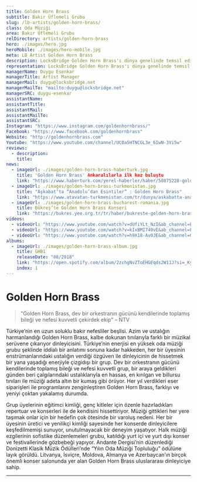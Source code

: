 ```yaml
---
title: Golden Horn Brass
subtitle: Bakır Üflemeli Grubu
slug: /lb-artists/golden-horn-brass/
class: Oda Müziği
area: Bakır Üflemeli Grubu
relDirectory: artists/golden-horn-brass
hero: ./images/hero.jpg
heroMobile: ./images/hero-mobile.jpg
meta: LB Artist Golden Horn Brass
description: LocksBridge Golden Horn Brass'ı dünya genelinde temsil ediyor.
representation: LocksBridge Golden Horn Brass'ı dünya genelinde temsil ediyor.
managerName: Duygu Esenkar
managerTitle: Artist Manager
managerMail: duygu@locksbridge.net
managerMailTo: "mailto:duygu@locksbridge.net"
managerSRC: duygu-esenkar
assistantName:
assistantTitle:
assistantMail:
assistantMailTo:
assistantSRC:
Instagram: "https://www.instagram.com/goldenhornbrass/"
Facebook: "https://www.facebook.com/goldenhornbrass"
Website: "http://goldenhornbrass.com"
Youtube: "https://www.youtube.com/channel/UCOa5HTNCGL3e_6IwN-3Vi5w"
reviews:
  - description:
    title:
news:
  - imageUrl: ./images/golden-horn-brass-haberturk.jpg
    title: 'Golden Horn Brass' Ankaralılarla ilk kez buluştu
    link: "https://www.haberturk.com/yerel-haberler/haber/50875228-golden-horn-brass-ankaralilarla-ilk-kez-bulustu"
  - imageUrl: ./images/golden-horn-brass-turkmenistan.jpg
    title: "Aşkabat’ta “Anadolu’dan Esintiler” : Golden Horn Brass"
    link: "https://www.atavatan-turkmenistan.com/tr/dunya/askabatta-anadoludan-esintiler-golden-horn-brass/"
  - imageUrl: ./images/golden-horn-brass-bucharest-romania.jpg
    title: Bükreş’te Golden Horn Brass Konseri
    link: "https://bukres.yee.org.tr/tr/haber/bukreste-golden-horn-brass-konseri"
videos:
  - videoUrl: "https://www.youtube.com/watch?v=dUfiYLt_NzI&ab_channel=ElaproSAHNE"
  - videoUrl: "https://www.youtube.com/watch?v=kIxBMI749vE&ab_channel=ElaproSAHNE"
  - videoUrl: "https://www.youtube.com/watch?v=h9X18-Av0JE&ab_channel=GoldenHornBrassOfficial"
albums:
  - imageUrl: ./images/golden-horn-brass-album.jpg
    title: GHB1
    releaseDate: "08/2018"
    link: "https://open.spotify.com/album/2zchgNvZToEHGEqds2W11J?si=_Ky6m6LdQ2qaT3QKF7KXvA"
    index: 1
---
```


# Golden Horn Brass

> "Golden Horn Brass, dev bir orkestranın gücünü kendilerinde toplamış bileği ve nefesi kuvvetli çekirdek ekip" – NTV

Türkiye’nin en uzun soluklu bakır nefesliler beşlisi. Azim ve ustalığın harmanlandığı Golden Horn Brass, kalbe dokunan tınılarıyla farklı bir müzikal serüvene çıkarıyor dinleyicisini. Türkiye’nin enerjisi en yüksek oda müziği grubu şeklinde iddialı bir anlatımı sonuna kadar hakkeden, her bir üyesinin enstrümanlarındaki ustalığın verdiği özgüven ile dinleyicinin de hissetmek bir yana yaşadığı enerjiyle çizgidışı bir grup. Dev bir orkestranın gücünü kendilerinde toplamış  bileği ve nefesi kuvvetli grup, bir araya geldikleri günden beri çalgılarındaki ustalıklarıyla en hassas, en kırılgan ve billursu tınıları ile müziği adeta altın bir kumaş gibi örüyor. Her yıl verdikleri eser siparişleri ile programlarını zenginleştiren Golden Horn Brass, farklıyı ve yeniyi çoktan yakalamış durumda.

Grup üyelerinin eğitimci kimliği, genç kitleler için özenle hazırladıkları repertuar ve konserleri ile de kendisini hissettiriyor. Müziği gittikleri her yere taşımak onlar için bir hedefin çok ötesinde bir varoluş nedeni. Her bir üyesinin üretici ve yenilikçi kimliği sayesinde her konserde dinleyicilere keşfedilmemişi sunuyor, unutulmayacak bir deneyim yaşatıyor. Halk müziği ezgilerinin sofistike düzenlemeleri grubu, katıldığı yurt içi ve yurt dışı konser ve festivallerinde gözbebeği yapıyor.  Andante Dergisi’nin düzenlediği Donizetti Klasik Müzik Ödülleri’nde “Yılın Oda Müziği Topluluğu” ödülüne layık görüldü. Litvanya, İsviçre, Moldova, Almanya ve Azerbaycan’ın birçok önemli konser salonunda yer alan Golden Horn Brass uluslararası dinleyiciye sahip.

- - -
